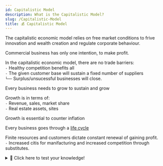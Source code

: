```yaml
---
id: Capitalistic Model
description: What is the Capitalistic Model?
slug: /Capitalistic-Model
title: 💰 Capitalistic Model
---
```


The capitalistic economic model relies on free market conditions to frive innovation and wealth creation and regulate corporate behaviour. 


Commercial business has only one intention, to make profit. 

In the capitalistic economic model, there are no trade barriers: <br />
`-` Healthy competition benefits all <br />
`-` The given customer base will sustain a fixed number of suppliers <br />
`└──` Surplus/unsucessful businesses will close. <br />

Every business needs to grow to sustain and grow

Growth is in terms of: <br />
`-` Revenue, sales, market share <br />
`-` Real estate assets, sites <br />

Growth is essential to counter inflation

Every business goes through a [life cycle](/business/Business-Cycle-and-Growth "pageRef")

Finite resources and customers dictate constant renewal of gaining profit. <br />
`-` Increased citis for manifacturing and increased competition through substitutes. 

<details>
  <summary>🧠 Click here to test your knowledge! </summary>

<iframe src="https://quizlet.com/636716700/match/embed?i=3loczc&x=1jj1" height="500" width="100%"></iframe>

</details>